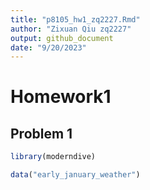 ```yaml
---
title: "p8105_hw1_zq2227.Rmd"
author: "Zixuan Qiu zq2227"
output: github_document
date: "9/20/2023"
---
```

# Homework1

## Problem 1

```r
library(moderndive)
```

```r
data("early_january_weather")
```


